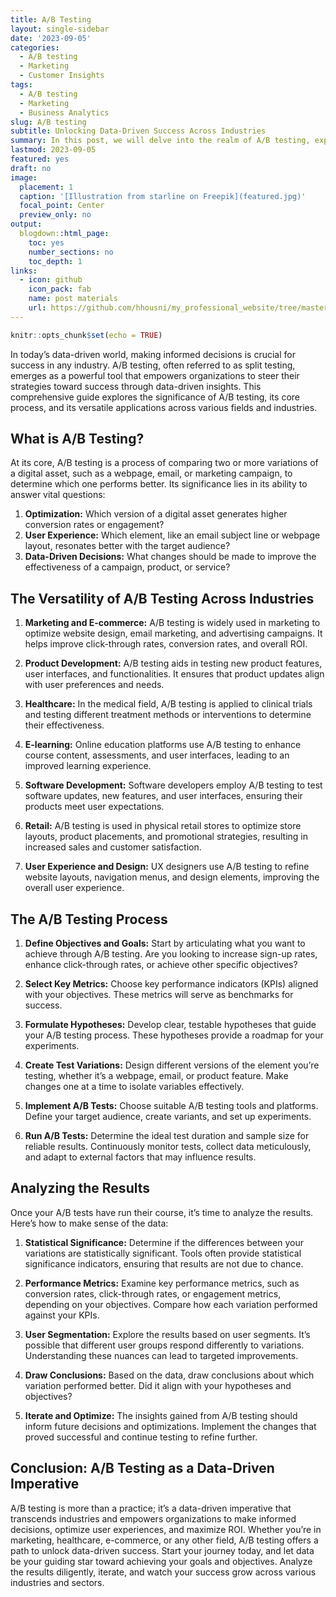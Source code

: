 ```yaml
---
title: A/B Testing
layout: single-sidebar
date: '2023-09-05'
categories:
  - A/B testing
  - Marketing
  - Customer Insights
tags:
  - A/B testing
  - Marketing
  - Business Analytics
slug: A/B testing
subtitle: Unlocking Data-Driven Success Across Industries
summary: In this post, we will delve into the realm of A/B testing, exploring its definition and the advantages it offers.
lastmod: 2023-09-05
featured: yes
draft: no
image:
  placement: 1
  caption: '[Illustration from starline on Freepik](featured.jpg)'
  focal_point: Center
  preview_only: no
output:
  blogdown::html_page:
    toc: yes
    number_sections: no
    toc_depth: 1
links:
  - icon: github
    icon_pack: fab
    name: post materials
    url: https://github.com/hhousni/my_professional_website/tree/master/content/blog/AB_test_part_1
---
```

```r
knitr::opts_chunk$set(echo = TRUE)
```
In today's data-driven world, making informed decisions is crucial for success in any industry. A/B testing, often referred to as split testing, emerges as a powerful tool that empowers organizations to steer their strategies toward success through data-driven insights. This comprehensive guide explores the significance of A/B testing, its core process, and its versatile applications across various fields and industries.

## What is A/B Testing?

At its core, A/B testing is a process of comparing two or more variations of a digital asset, such as a webpage, email, or marketing campaign, to determine which one performs better. Its significance lies in its ability to answer vital questions:

1. **Optimization:** Which version of a digital asset generates higher conversion rates or engagement?
2. **User Experience:** Which element, like an email subject line or webpage layout, resonates better with the target audience?
3. **Data-Driven Decisions:** What changes should be made to improve the effectiveness of a campaign, product, or service?

## The Versatility of A/B Testing Across Industries

1. **Marketing and E-commerce:** A/B testing is widely used in marketing to optimize website design, email marketing, and advertising campaigns. It helps improve click-through rates, conversion rates, and overall ROI.

2. **Product Development:** A/B testing aids in testing new product features, user interfaces, and functionalities. It ensures that product updates align with user preferences and needs.

3. **Healthcare:** In the medical field, A/B testing is applied to clinical trials and testing different treatment methods or interventions to determine their effectiveness.

4. **E-learning:** Online education platforms use A/B testing to enhance course content, assessments, and user interfaces, leading to an improved learning experience.

5. **Software Development:** Software developers employ A/B testing to test software updates, new features, and user interfaces, ensuring their products meet user expectations.

6. **Retail:** A/B testing is used in physical retail stores to optimize store layouts, product placements, and promotional strategies, resulting in increased sales and customer satisfaction.

7. **User Experience and Design:** UX designers use A/B testing to refine website layouts, navigation menus, and design elements, improving the overall user experience.

## The A/B Testing Process

1. **Define Objectives and Goals:** Start by articulating what you want to achieve through A/B testing. Are you looking to increase sign-up rates, enhance click-through rates, or achieve other specific objectives?

2. **Select Key Metrics:** Choose key performance indicators (KPIs) aligned with your objectives. These metrics will serve as benchmarks for success.

3. **Formulate Hypotheses:** Develop clear, testable hypotheses that guide your A/B testing process. These hypotheses provide a roadmap for your experiments.

4. **Create Test Variations:** Design different versions of the element you're testing, whether it's a webpage, email, or product feature. Make changes one at a time to isolate variables effectively.

5. **Implement A/B Tests:** Choose suitable A/B testing tools and platforms. Define your target audience, create variants, and set up experiments.

6. **Run A/B Tests:** Determine the ideal test duration and sample size for reliable results. Continuously monitor tests, collect data meticulously, and adapt to external factors that may influence results.

## Analyzing the Results

Once your A/B tests have run their course, it's time to analyze the results. Here's how to make sense of the data:

1. **Statistical Significance:** Determine if the differences between your variations are statistically significant. Tools often provide statistical significance indicators, ensuring that results are not due to chance.

2. **Performance Metrics:** Examine key performance metrics, such as conversion rates, click-through rates, or engagement metrics, depending on your objectives. Compare how each variation performed against your KPIs.

3. **User Segmentation:** Explore the results based on user segments. It's possible that different user groups respond differently to variations. Understanding these nuances can lead to targeted improvements.

4. **Draw Conclusions:** Based on the data, draw conclusions about which variation performed better. Did it align with your hypotheses and objectives?

5. **Iterate and Optimize:** The insights gained from A/B testing should inform future decisions and optimizations. Implement the changes that proved successful and continue testing to refine further.

## Conclusion: A/B Testing as a Data-Driven Imperative

A/B testing is more than a practice; it's a data-driven imperative that transcends industries and empowers organizations to make informed decisions, optimize user experiences, and maximize ROI. Whether you're in marketing, healthcare, e-commerce, or any other field, A/B testing offers a path to unlock data-driven success. Start your journey today, and let data be your guiding star toward achieving your goals and objectives. Analyze the results diligently, iterate, and watch your success grow across various industries and sectors.
